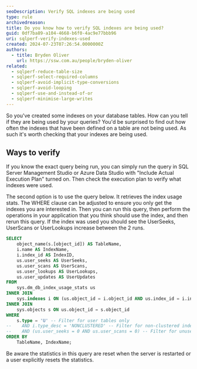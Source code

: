 ```yaml
---
seoDescription: Verify SQL indexes are being used
type: rule
archivedreason:
title: Do you know how to verify SQL indexes are being used?
guid: 0df7ba89-a104-4668-b6f0-4ac9e77bbb96
uri: sqlperf-verify-indexes-used
created: 2024-07-23T07:26:54.0000000Z
authors:
  - title: Bryden Oliver
    url: https://ssw.com.au/people/bryden-oliver
related:
  - sqlperf-reduce-table-size
  - sqlperf-select-required-columns
  - sqlperf-avoid-implicit-type-conversions
  - sqlperf-avoid-looping
  - sqlperf-use-and-instead-of-or
  - sqlperf-minimise-large-writes
---
```


So you've created some indexes on your database tables. How can you tell if they are being used by your queries?
You'd be surprised to find out how often the indexes that have been defined on a table are not being used. As such it's worth checking that your indexes are being used.

<youtubeEmbed url="https://www.youtube.com/embed/Af-jvsphdhw" description="Video: Verify your indexes are used | Bryden Oliver (4 min)" />

## Ways to verify

If you know the exact query being run, you can simply run the query in SQL Server Management Studio or Azure Data Studio with "Include Actual Execution Plan" turned on. Then check the execution plan to verify what indexes were used.

The second option is to use the query below. It retrieves the index usage stats. The WHERE clause can be adjusted to ensure you only get the indexes you are interested in.
Then you can run this query, then perform the operations in your application that you think should use the index, and then rerun this query. If the index was used you should see the UserSeeks, UserScans or UserLookups increase between the 2 runs.

```sql
SELECT
    object_name(s.[object_id]) AS TableName,
    i.name AS IndexName,
    i.index_id AS IndexID,
    us.user_seeks AS UserSeeks,
    us.user_scans AS UserScans,
    us.user_lookups AS UserLookups,
    us.user_updates AS UserUpdates
FROM
    sys.dm_db_index_usage_stats us
INNER JOIN
    sys.indexes i ON (us.object_id = i.object_id AND us.index_id = i.index_id)
INNER JOIN
    sys.objects s ON us.object_id = s.object_id
WHERE
    s.type = 'U' -- Filter for user tables only
--    AND i.type_desc = 'NONCLUSTERED' -- Filter for non-clustered indexes
--    AND (us.user_seeks = 0 AND us.user_scans = 0) -- Filter for unused indexes
ORDER BY
    TableName, IndexName;
```

Be aware the statistics in this query are reset when the server is restarted or a user explicitly resets the statistics.